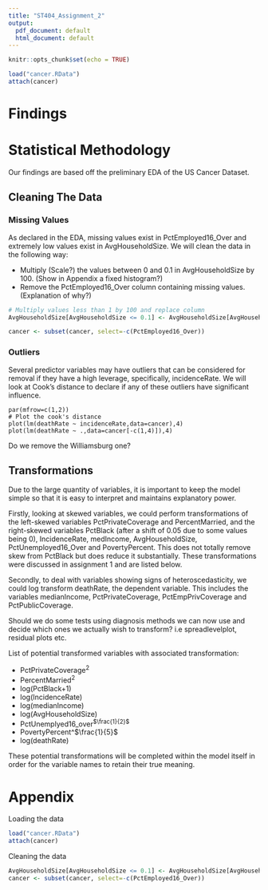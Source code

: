 ---
title: "ST404_Assignment_2"
output:
  pdf_document: default
  html_document: default
---

```{r setup, include=FALSE}
knitr::opts_chunk$set(echo = TRUE)
```
```{r, include = FALSE}
load("cancer.RData")
attach(cancer)
```
# Findings

# Statistical Methodology

Our findings are based off the preliminary EDA of the US Cancer Dataset.

## Cleaning The Data
### Missing Values
As declared in the EDA, missing values exist in PctEmployed16_Over and extremely low values exist in AvgHouseholdSize. We will clean the data in the following way:

* Multiply (Scale?) the values between 0 and 0.1 in AvgHouseholdSize by 100. (Show in Appendix a fixed histogram?)
* Remove the PctEmployed16_Over column containing missing values. (Explanation of why?)

``` {r ScaleColumn, echo = FALSE}
# Multiply values less than 1 by 100 and replace column
AvgHouseholdSize[AvgHouseholdSize <= 0.1] <- AvgHouseholdSize[AvgHouseholdSize <= 0.1]*100
```
``` {r RemoveMissingValuesColumn, echo = FALSE}
cancer <- subset(cancer, select=-c(PctEmployed16_Over))
```

### Outliers
Several predictor variables may have outliers that can be considered for removal if they have a high leverage, specifically, incidenceRate. We will look at Cook's distance to declare if any of these outliers have significant influence.

``` {CheckOutliers, echo = FALSE}
par(mfrow=c(1,2))
# Plot the cook's distance
plot(lm(deathRate ~ incidenceRate,data=cancer),4)
plot(lm(deathRate ~ .,data=cancer[-c(1,4)]),4)
```
Do we remove the Williamsburg one?

## Transformations

Due to the large quantity of variables, it is important to keep the model simple so that it is easy to interpret and maintains explanatory power.

Firstly, looking at skewed variables, we could perform transformations of the left-skewed variables PctPrivateCoverage and PercentMarried, and the right-skewed variables PctBlack (after a shift of 0.05 due to some values being 0), IncidenceRate, medIncome, AvgHouseholdSize, PctUnemployed16_Over and PovertyPercent. This does not totally remove skew from PctBlack but does reduce it substantially. These transformations were discussed in assignment 1 and are listed below.

Secondly, to deal with variables showing signs of heteroscedasticity, we could log transform deathRate, the dependent variable. This includes the variables medianIncome, PctPrivateCoverage, PctEmpPrivCoverage and PctPublicCoverage.

Should we do some tests using diagnosis methods we can now use and decide which ones we actually wish to transform? i.e spreadlevelplot, residual plots etc.


List of potential transformed variables with associated transformation:

* PctPrivateCoverage^2^
* PercentMarried^2^
* log(PctBlack$+1$)
* log(IncidenceRate)
* log(medianIncome)
* log(AvgHouseholdSize)
* PctUnemplyed16_over^$\frac{1}{2}$^
* PovertyPercent^$\frac{1}{5}$
* log(deathRate)

These potential transformations will be completed within the model itself in order for the variable names to retain their true meaning.

# Appendix

Loading the data
```{r}
load("cancer.RData")
attach(cancer)
```


Cleaning the data
```{r}
AvgHouseholdSize[AvgHouseholdSize <= 0.1] <- AvgHouseholdSize[AvgHouseholdSize <= 0.1]*100
cancer <- subset(cancer, select=-c(PctEmployed16_Over)) 
```


